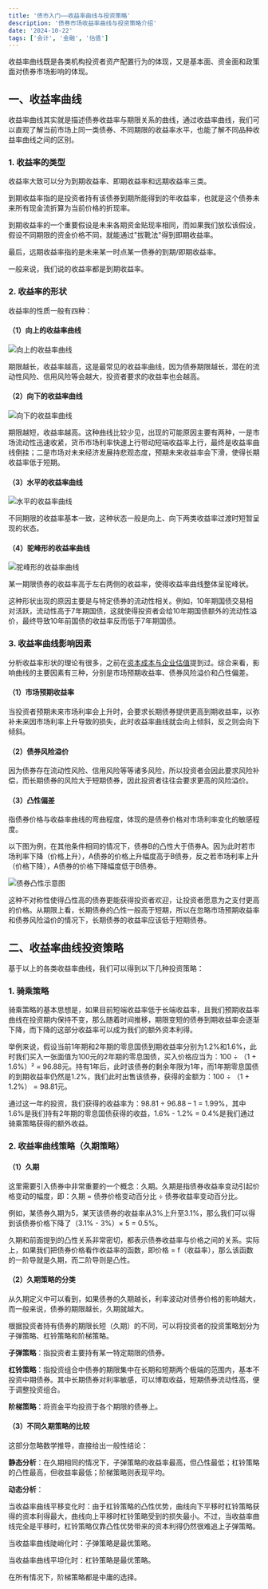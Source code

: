 ```yaml
---
title: '债市入门——收益率曲线与投资策略'
description: '债券市场收益率曲线与投资策略介绍'
date: '2024-10-22'
tags: ['会计', '金融', '估值']
---
```


收益率曲线既是各类机构投资者资产配置行为的体现，又是基本面、资金面和政策面对债券市场影响的体现。

## 一、收益率曲线

收益率曲线其实就是描述债券收益率与期限关系的曲线，通过收益率曲线，我们可以直观了解当前市场上同一类债券、不同期限的收益率水平，也能了解不同品种收益率曲线之间的区别。

### 1. 收益率的类型

收益率大致可以分为到期收益率、即期收益率和远期收益率三类。

到期收益率指的是投资者持有该债券到期所能得到的年收益率，也就是这个债券未来所有现金流折算为当前价格的折现率。

到期收益率的一个重要假设是未来各期资金贴现率相同，而如果我们放松该假设，假设不同期限的资金价格不同，就能通过"拔靴法"得到即期收益率。

最后，远期收益率指的是未来某一时点某一债券的到期/即期收益率。

一般来说，我们说的收益率都是到期收益率。

### 2. 收益率的形状

收益率的性质一般有四种：

#### （1）向上的收益率曲线

<div style={{ display: 'flex', justifyContent: 'center', margin: '20px 0' }}>
  <img
    src="/images/blog/Bond-Market-Yield-Curve/1.webp"
    alt="向上的收益率曲线"
    style={{ maxWidth: '100%', height: 'auto' }}
  />
</div>

期限越长，收益率越高，这是最常见的收益率曲线，因为债券期限越长，潜在的流动性风险、信用风险等会越大，投资者要求的收益率也会越高。

#### （2）向下的收益率曲线

<div style={{ display: 'flex', justifyContent: 'center', margin: '20px 0' }}>
  <img
    src="/images/blog/Bond-Market-Yield-Curve/2.webp"
    alt="向下的收益率曲线"
    style={{ maxWidth: '100%', height: 'auto' }}
  />
</div>

期限越短，收益率越高。这种曲线比较少见，出现的可能原因主要有两种，一是市场流动性迅速收紧，货币市场利率快速上行带动短端收益率上行，最终是收益率曲线倒挂；二是市场对未来经济发展持悲观态度，预期未来收益率会下滑，使得长期收益率低于短期。

#### （3）水平的收益率曲线

<div style={{ display: 'flex', justifyContent: 'center', margin: '20px 0' }}>
  <img
    src="/images/blog/Bond-Market-Yield-Curve/3.webp"
    alt="水平的收益率曲线"
    style={{ maxWidth: '100%', height: 'auto' }}
  />
</div>

不同期限的收益率基本一致，这种状态一般是向上、向下两类收益率过渡时短暂呈现的状态。

#### （4）驼峰形的收益率曲线

<div style={{ display: 'flex', justifyContent: 'center', margin: '20px 0' }}>
  <img
    src="/images/blog/Bond-Market-Yield-Curve/4.webp"
    alt="驼峰形的收益率曲线"
    style={{ maxWidth: '100%', height: 'auto' }}
  />
</div>

某一期限债券的收益率高于左右两侧的收益率，使得收益率曲线整体呈驼峰状。

这种形状出现的原因主要是与特定债券的流动性相关。例如，10年期国债交易相对活跃，流动性高于7年期国债，这就使得投资者会给10年期国债额外的流动性溢价，最终导致10年前国债的收益率反而低于7年期国债。

### 3. 收益率曲线影响因素

分析收益率形状的理论有很多，之前在[资本成本与企业估值](/blogs/CPA-Financial-Management-Capital-Cost)提到过。综合来看，影响曲线的主要因素有三种，分别是市场预期收益率、债券风险溢价和凸性偏差。

#### （1）市场预期收益率

当投资者预期未来市场利率会上升时，会要求长期债券提供更高到期收益率，以弥补未来因市场利率上升导致的损失，此时收益率曲线就会向上倾斜，反之则会向下倾斜。

#### （2）债券风险溢价

因为债券存在流动性风险、信用风险等等诸多风险，所以投资者会因此要求风险补偿，而长期债券的风险大于短期债券，因此投资者往往会要求更高的风险溢价。

#### （3）凸性偏差

指债券价格与收益率曲线的弯曲程度，体现的是债券价格对市场利率变化的敏感程度。

以下图为例，在其他条件相同的情况下，债券B的凸性大于债券A。因为此时若市场利率下降（价格上升），A债券的价格上升幅度高于B债券，反之若市场利率上升（价格下降），A债券的价格下降幅度低于B债券。

<div style={{ display: 'flex', justifyContent: 'center', margin: '20px 0' }}>
  <img
    src="/images/blog/Bond-Market-Yield-Curve/5.webp"
    alt="债券凸性示意图"
    style={{ maxWidth: '100%', height: 'auto' }}
  />
</div>

这种不对称性使得凸性高的债券更能获得投资者欢迎，让投资者愿意为之支付更高的价格。从期限上看，长期债券的凸性一般高于短期，所以在忽略市场预期收益率和债券风险溢价的情况下，长期债券的收益率应该低于短期债券。

## 二、收益率曲线投资策略

基于以上的各类收益率曲线，我们可以得到以下几种投资策略：

### 1. 骑乘策略

骑乘策略的基本思想是，如果目前短端收益率低于长端收益率，且我们预期收益率曲线在投资期内保持不变，那么随着时间推移，期限变短的债券到期收益率会逐渐下降，而下降的这部分收益率可以成为我们的额外资本利得。

举例来说，假设当前1年期和2年期的零息国债到期收益率分别为1.2%和1.6%，此时我们买入一张面值为100元的2年期的零息国债，买入价格应当为：100 ÷ （1 + 1.6%）² = 96.88元。持有1年后，此时该债券的剩余年限为1年，而1年期零息国债的到期收益率仍然是1.2%，我们此时出售该债券，获得的金额为：100 ÷ （1 + 1.2%） = 98.81元。

通过这一年的投资，我们获得的收益率为：98.81 ÷ 96.88 – 1 = 1.99%，其中1.6%是我们持有2年期的零息国债获得的收益，1.6% - 1.2% = 0.4%是我们通过骑乘策略获得的额外收益。

### 2. 收益率曲线策略（久期策略）

#### （1）久期

这里需要引入债券中非常重要的一个概念：久期。久期是指债券收益率变动引起价格变动的幅度，即：久期 = 债券价格变动百分比 ÷ 债券收益率变动百分比。

例如，某债券久期为5，某天该债券的收益率从3%上升至3.1%，那么我们可以得到该债券价格下降了（3.1% - 3%）× 5 = 0.5%。

久期和前面提到的凸性关系非常密切，都表示债券收益率与价格之间的关系。实际上，如果我们把债券价格看作收益率的函数，即价格 = f（收益率），那么该函数的一阶导就是久期，而二阶导则是凸性。

#### （2）久期策略的分类

从久期定义中可以看到，如果债券的久期越长，利率波动对债券价格的影响越大，而一般来说，债券的期限越长，久期就越大。

根据投资者持有债券的期限长短（久期）的不同，可以将投资者的投资策略划分为子弹策略、杠铃策略和阶梯策略。

**子弹策略**：指投资者主要持有某一特定期限的债券。

**杠铃策略**：指投资组合中债券的期限集中在长期和短期两个极端的范围内，基本不投资中期债券。其中长期债券对利率敏感，可以博取收益，短期债券流动性高，便于调整投资组合。

**阶梯策略**：将资金平均投资于各个期限的债券上。

#### （3）不同久期策略的比较

这部分忽略数学推导，直接给出一般性结论：

**静态分析**：在久期相同的情况下，子弹策略的收益率最高，但凸性最低；杠铃策略的凸性最高，但收益率最低；阶梯策略则表现平均。

**动态分析**：

当收益率曲线平移变化时：由于杠铃策略的凸性优势，曲线向下平移时杠铃策略获得的资本利得最大，曲线向上平移时杠铃策略受到的损失最小。不过，当收益率曲线完全是平移时，杠铃策略仅靠凸性优势带来的资本利得仍然很难追上子弹策略。

当收益率曲线陡峭化时：子弹策略是最优策略。

当收益率曲线平坦化时：杠铃策略是最优策略。

在所有情况下，阶梯策略都是中庸的选择。
